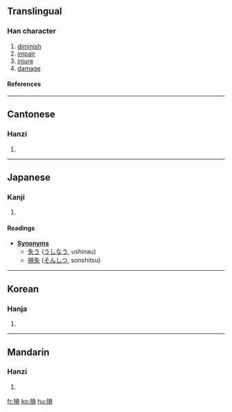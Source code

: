 {{see|损}}<!-- may be replaced by zh-forms -->

==Translingual==
===Han character===
{{Han char|rn=64|rad=手|as=10|sn=13|four=5608<sub>6</sub>|canj=手口月金 (QRBC)|ids=⿰[[扌]][[員]]}}
# [[diminish]]
# [[impair]]
# [[injure]]
# [[damage]]
====References====
{{Han ref|kx=0446.060|dkj=12459|dj=0796.270|hdz=31931.100|uh=640D|ud=25613|bh=B76C|bd=46956}}
----

==Cantonese==
===Hanzi===
{{yue-hanzi|jyut=|y=syun2}}
# {{defn|Cantonese}}
----
==Japanese==
===Kanji===
{{ja-kanji|grade=5|rs=手10}}
# {{defn|Japanese}} <!-- line may be deleted if/when POS headers are added --> 
====Readings====
{{ja-readings|on=[[そん]] (son)|kun=[[そこなう]] (sokonau), [[へる]] (heru), [[そこねる]] (sokoneru)}}


*'''[[Synonym]]s'''
** [[失う]] ([[うしなう]], ushinau)
** [[損失]] ([[そんしつ]], sonshitsu)
----
==Korean==
===Hanja===
{{ko-hanja|hangeul=손|eumhun=|rv=son|mr=son|y=son}}
# {{defn|Korean}}
----
==Mandarin==
===Hanzi===
{{cmn-hanzi|sim=损|pin=[[sǔn]] ([[sun3]])|wg=sun<sup>3</sup>}}
# {{defn|Mandarin}}

[[fr:損]]
[[ko:損]]
[[hu:損]]